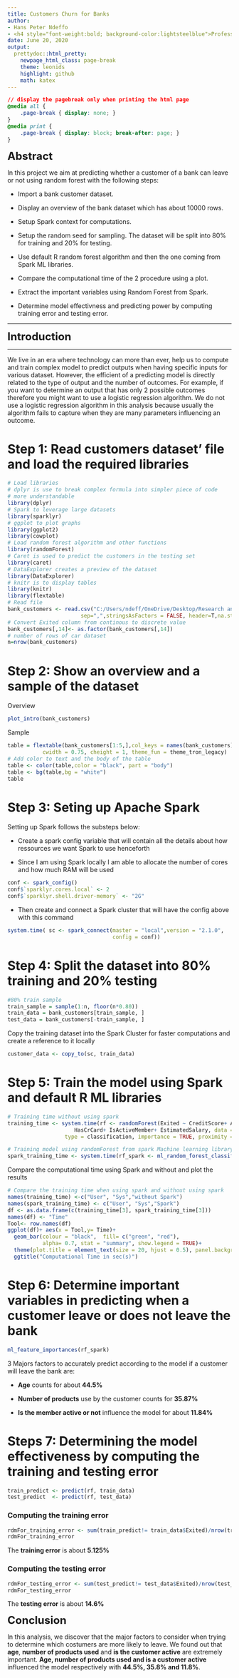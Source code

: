 ---
title: Customers Churn for Banks
author: 
- Hans Peter Ndeffo
- <h4 style="font-weight:bold; background-color:lightsteelblue">Professor - Jonathan Natov</h4>
date: June 20, 2020
output:
  prettydoc::html_pretty:
    newpage_html_class: page-break
    theme: leonids
    highlight: github
    math: katex
---
```{css, echo = FALSE}
// display the pagebreak only when printing the html page
@media all {
    .page-break { display: none; }
}
@media print {
    .page-break { display: block; break-after: page; }
}
```

<font size ="5"><div align="left">**Abstract**</div></font>

In this project we aim at predicting whether a customer of a bank can leave or not using random forest with the following steps:

- Import a bank customer dataset. 

- Display an overview of the bank dataset which has about 10000 rows.

- Setup Spark context for computations.

- Setup the random seed for sampling. The dataset will be split into 80% for training and 20% for testing.

- Use default R random forest algorithm and then the one coming from Spark ML libraries.
 
- Compare the computational time of the 2 procedure using a plot.

- Extract the important variables using Random Forest from Spark.

- Determine model effectivness and predicting power by computing training error and testing error.


---

<font size ="5"><div align="left">**Introduction**</div></font>

---
We live in an era where technology can more than ever, help us to compute and train complex model to predict outputs when having specific inputs for various dataset. However, the efficient of a predicting model is directly related to the type of output and the number of outcomes. For example, if you want to determine an output that has only 2 possible outcomes therefore you might want to use a logistic regression algorithm. We do not use a logistic regression algorithm in this analysis because usually the algorithm fails to capture when they are many parameters influencing an outcome. 

# Step 1:  Read customers dataset' file and load the required libraries

```{r}
# Load libraries
# dplyr is use to break complex formula into simpler piece of code 
# more understandable
library(dplyr)
# Spark to leverage large datasets
library(sparklyr)
# ggplot to plot graphs
library(ggplot2)
library(cowplot)
# Load random forest algorithm and other functions
library(randomForest)
# Caret is used to predict the customers in the testing set
library(caret)
# DataExplorer creates a preview of the dataset
library(DataExplorer)
# knitr is to display tables
library(knitr)
library(flextable)
# Read file
bank_customers <- read.csv("C:/Users/ndeff/OneDrive/Desktop/Research and online classes/Github/Data Science/Random Forest/Churn_Modelling.csv",
                       sep=",",stringsAsFactors = FALSE, header=T,na.strings=c("#NUM!,","?"))
# Convert Exited column from continous to discrete value
bank_customers[,14]<- as.factor(bank_customers[,14])
# number of rows of car dataset
n=nrow(bank_customers)
```

# Step 2: Show an overview and a sample of the dataset

Overview
```{r}
plot_intro(bank_customers)
```

Sample 

```{r}
table = flextable(bank_customers[1:5,],col_keys = names(bank_customers), 
           cwidth = 0.75, cheight = 1, theme_fun = theme_tron_legacy)
# Add color to text and the body of the table
table <- color(table,color = "black", part = "body")
table <- bg(table,bg = "white")
table
```

# Step 3: Seting up Apache Spark

Setting up Spark follows the substeps below:

* Create a spark config variable that will contain all the details about how ressources we want Spark to use henceforth

* Since I am using Spark locally I am able to allocate the number of cores and how much RAM will be used
```{r}
conf <- spark_config()
conf$`sparklyr.cores.local` <- 2
conf$`sparklyr.shell.driver-memory` <- "2G"
```

* Then create and connect a Spark cluster that will have the config above with this command
```{r}
system.time( sc <- spark_connect(master = "local",version = "2.1.0",
                                 config = conf))
```
# Step 4: Split the dataset into 80% training and 20% testing
```{r}
#80% train sample
train_sample = sample(1:n, floor(n*0.80))
train_data = bank_customers[train_sample, ]
test_data = bank_customers[-train_sample, ]
```

Copy the training dataset into the Spark Cluster for faster computations and create a reference to it locally

```{r}
customer_data <- copy_to(sc, train_data)
```

# Step 5: Train the model using Spark and default R ML libraries

```{r}
# Training time without using spark
training_time <- system.time(rf <- randomForest(Exited ~ CreditScore+ Age+ Tenure+ Balance+ NumOfProducts+
                     HasCrCard+ IsActiveMember+ EstimatedSalary, data = train_data,
                  type = classification, importance = TRUE, proximity = TRUE))

# Training model using randomForest from spark Machine learning library
spark_training_time <- system.time(rf_spark <- ml_random_forest_classifier(customer_data,Exited ~ CreditScore+ Age+ Tenure+ Balance+ NumOfProducts+ HasCrCard+ IsActiveMember+ EstimatedSalary, num_trees = 500))
```

Compare the computational time using Spark and without and plot the results
```{r}
# Compare the training time when using spark and without using spark
names(training_time) <-c("User", "Sys","without Spark")
names(spark_training_time) <- c("User", "Sys","Spark")
df <- as.data.frame(c(training_time[3], spark_training_time[3]))
names(df) <- "Time"
Tool<- row.names(df)
ggplot(df)+ aes(x = Tool,y= Time)+
  geom_bar(colour = "black",  fill= c("green", "red"),
           alpha= 0.7, stat = "summary", show.legend = TRUE)+
  theme(plot.title = element_text(size = 20, hjust = 0.5), panel.background = element_rect("white"))+
  ggtitle("Computational Time in sec(s)")
```

# Step 6: Determine important variables in predicting when a customer leave or does not leave the bank
```{r}
ml_feature_importances(rf_spark)
```
3 Majors factors to accurately predict according to the model if a customer will leave the bank are:

- **Age** counts for about **44.5%**

- **Number of products** use by the customer counts for **35.87%**

- **Is the member active or not** influence the model for about **11.84%** 

# Steps 7: Determining the model effectiveness by computing the training  and testing error

```{r}
train_predict <- predict(rf, train_data)
test_predict  <- predict(rf, test_data)
```

### Computing the training error

```{r}
rdmFor_training_error <- sum(train_predict!= train_data$Exited)/nrow(train_data)
rdmFor_training_error
```

The **training error** is about **5.125%**

### Computing the testing error

```{r}
rdmFor_testing_error <- sum(test_predict!= test_data$Exited)/nrow(test_data)
rdmFor_testing_error
```
The **testing error** is about **14.6%**

<font size ="5"><div align="left">**Conclusion**</div></font>

In this analysis, we discover that the major factors to consider when trying to determine which costumers are more likely to leave. We found out that **age**, **number of products used** and **is the customer active** are extremely important. **Age, number of products used and is a customer active** influenced the model respectively with **44.5%, 35.8% and 11.8%**. 
 